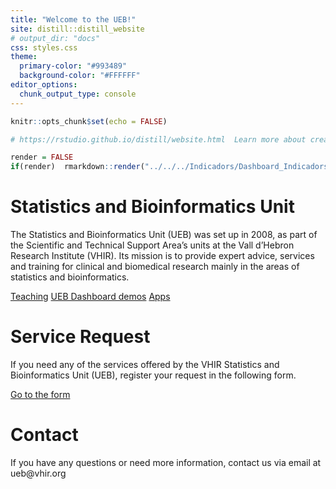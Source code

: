 ---
title: "Welcome to the UEB!"
site: distill::distill_website
# output_dir: "docs"
css: styles.css
theme:
  primary-color: "#993489"
  background-color: "#FFFFFF"
editor_options: 
  chunk_output_type: console
---

```{r setup, include=FALSE}
knitr::opts_chunk$set(echo = FALSE)

# https://rstudio.github.io/distill/website.html  Learn more about creating websites with Distill at:

render = FALSE
if(render)  rmarkdown::render("../../../Indicadors/Dashboard_Indicadors_UEB/Dashboard_Indicadors_UEB.Rmd") 
```


# Statistics and Bioinformatics Unit

The Statistics and Bioinformatics Unit (UEB) was set up in 2008, as part of the Scientific and Technical Support Area’s units at the Vall d’Hebron Research Institute (VHIR). Its mission is to provide expert advice, services and training for clinical and biomedical research mainly in the areas of statistics and bioinformatics.


<a href="teaching.html" target="_blank" class="button-custom">Teaching</a> <a href="https://ueb-vhir.shinyapps.io/zz_dashboard/"  target="_blank" class="button-custom"> UEB Dashboard demos</a> <a href="http://uebshiny.vhir.org:3838/" target="_blank" class="button-custom">Apps</a>

<!-- <a href="https://uebvhir.github.io/teaching" target="_blank" class="button-custom">Manuals</a>  -->


# Service Request

If you need any of the services offered by the VHIR Statistics and Bioinformatics Unit (UEB), register your request in the following form.

  <!-- <a href="https://plataformes.vhir.org/extranet/webUEB/Alta.aspx" class="btn btn-primary" style="background-color: #993489; color: white; padding: 10px 20px; text-decoration: none; border-radius: 5px; margin-left: 10px;">Go to the form</a> -->

<a href="https://plataformes.vhir.org/extranet/webUEB/Alta.aspx" target="_blank" class="button">Go to the form</a>

# Contact

If you have any questions or need more information, contact us via email at ueb@vhir.org

